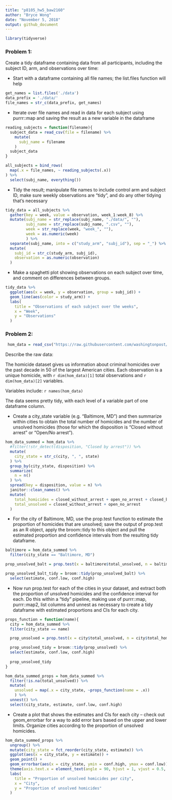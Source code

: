 ```yaml
---
title: "p8105_hw5_baw2160"
author: "Bryce Wong"
date: "November 5, 2018"
output: github_document
---
```


```r
library(tidyverse)
```

### Problem 1: 

Create a tidy dataframe containing data from all participants, including the subject ID, arm, and observations over time:

* Start with a dataframe containing all file names; the list.files function will help

```r
get_names = list.files('./data')
data_prefix = './data/'
file_names = str_c(data_prefix, get_names)
```

* Iterate over file names and read in data for each subject using purrr::map and saving the result as a new variable in the dataframe

```r
reading_subjects = function(filename){
  subject_data = read_csv(file = filename) %>% 
    mutate(
      subj_name = filename
    )
  subject_data
}

all_subjects = bind_rows(
  map(.x = file_names, ~ reading_subjects(.x))
) %>% 
  select(subj_name, everything())
```

* Tidy the result; manipulate file names to include control arm and subject ID, make sure weekly observations are “tidy”, and do any other tidying that’s necessary

```r
tidy_data = all_subjects %>% 
  gather(key = week, value = observation, week_1:week_8) %>% 
  mutate(subj_name = str_replace(subj_name, "./data/", ""),
         subj_name = str_replace(subj_name, ".csv", ""),
         week = str_replace(week, "week_", ""),
         week = as.numeric(week)
         ) %>%
  separate(subj_name, into = c("study_arm", "subj_id"), sep = "_") %>% 
  mutate(
    subj_id = str_c(study_arm, subj_id),
    observation = as.numeric(observation)
  )
```

* Make a spaghetti plot showing observations on each subject over time, and comment on differences between groups.

```r
tidy_data %>% 
  ggplot(aes(x = week, y = observation, group = subj_id)) + 
  geom_line(aes(color = study_arm)) +
  labs(
    title = "Observations of each subject over the weeks",
    x = "Week",
    y = "Observations"
  )
```

### Problem 2:

```r
 hom_data = read_csv("https://raw.githubusercontent.com/washingtonpost/data-homicides/master/homicide-data.csv")
```

Describe the raw data:

The homicide dataset gives us information about criminal homicides over the past decade in 50 of the largest American cities. Each observation is a unique homicide, with `r dim(hom_data)[1]` total observations and `r dim(hom_data)[2]` variables.

Variables include:
`r names(hom_data)`

The data seems pretty tidy, with each level of a variable part of one dataframe column.

* Create a city_state variable (e.g. “Baltimore, MD”) and then summarize within cities to obtain the total number of homicides and the number of unsolved homicides (those for which the disposition is “Closed without arrest” or “Open/No arrest”).

```r
hom_data_summed = hom_data %>% 
  #filter(!str_detect(disposition, "Closed by arrest")) %>% 
  mutate(
    city_state = str_c(city, ", ", state)
  ) %>% 
  group_by(city_state, disposition) %>% 
  summarize(
    n = n()
  ) %>% 
  spread(key = disposition, value = n) %>% 
  janitor::clean_names() %>% 
  mutate(
    total_homicides = closed_without_arrest + open_no_arrest + closed_by_arrest,
    total_unsolved = closed_without_arrest + open_no_arrest
  ) 
```

* For the city of Baltimore, MD, use the prop.test function to estimate the proportion of homicides that are unsolved; save the output of prop.test as an R object, apply the broom::tidy to this object and pull the estimated proportion and confidence intervals from the resulting tidy dataframe.

```r
baltimore = hom_data_summed %>% 
  filter(city_state == "Baltimore, MD")  

prop_unsolved_balt = prop.test(x = baltimore$total_unsolved, n = baltimore$total_homicides)

prop_unsolved_balt_tidy = broom::tidy(prop_unsolved_balt) %>% 
  select(estimate, conf.low, conf.high)
```

* Now run prop.test for each of the cities in your dataset, and extract both the proportion of unsolved homicides and the confidence interval for each. Do this within a “tidy” pipeline, making use of purrr::map, purrr::map2, list columns and  unnest as necessary to create a tidy dataframe with estimated proportions and CIs for each city.

```r
props_function = function(name){
  city = hom_data_summed %>% 
  filter(city_state == name)  

  prop_unsolved = prop.test(x = city$total_unsolved, n = city$total_homicides)

  prop_unsolved_tidy = broom::tidy(prop_unsolved) %>% 
  select(estimate, conf.low, conf.high)
  
  prop_unsolved_tidy
}

hom_data_summed_props = hom_data_summed %>% 
  filter(!is.na(total_unsolved)) %>% 
  mutate(
    unsolved = map(.x = city_state, ~props_function(name = .x))
    ) %>% 
  unnest() %>% 
  select(city_state, estimate, conf.low, conf.high)
```

* Create a plot that shows the estimates and CIs for each city – check out geom_errorbar for a way to add error bars based on the upper and lower limits. Organize cities according to the proportion of unsolved homicides.

```r
hom_data_summed_props %>% 
  ungroup() %>% 
  mutate(city_state = fct_reorder(city_state, estimate)) %>% 
  ggplot(aes(x = city_state, y = estimate)) + 
  geom_point() +
  geom_errorbar(aes(x = city_state, ymin = conf.high, ymax = conf.low)) +
  theme(axis.text.x = element_text(angle = 90, hjust = 1, vjust = 0.5, size = 6)) +
  labs(
    title = "Proportion of unsolved homicides per city",
    x = "City",
    y = "Proportion of unsolved homicides"
  )
```